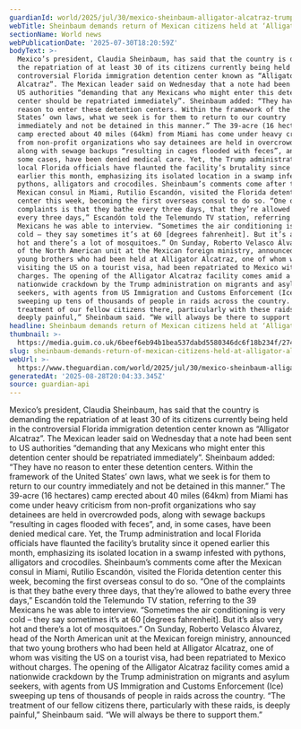```yaml
---
guardianId: world/2025/jul/30/mexico-sheinbaum-alligator-alcatraz-trump
webTitle: Sheinbaum demands return of Mexican citizens held at ‘Alligator Alcatraz’
sectionName: World news
webPublicationDate: '2025-07-30T18:20:59Z'
bodyText: >-
  Mexico’s president, Claudia Sheinbaum, has said that the country is demanding
  the repatriation of at least 30 of its citizens currently being held in the
  controversial Florida immigration detention center known as “Alligator
  Alcatraz”. The Mexican leader said on Wednesday that a note had been sent to
  US authorities “demanding that any Mexicans who might enter this detention
  center should be repatriated immediately”. Sheinbaum added: “They have no
  reason to enter these detention centers. Within the framework of the United
  States’ own laws, what we seek is for them to return to our country
  immediately and not be detained in this manner.” The 39-acre (16 hectares)
  camp erected about 40 miles (64km) from Miami has come under heavy criticism
  from non-profit organizations who say detainees are held in overcrowded pods,
  along with sewage backups “resulting in cages flooded with feces”, and, in
  some cases, have been denied medical care. Yet, the Trump administration and
  local Florida officials have flaunted the facility’s brutality since it opened
  earlier this month, emphasizing its isolated location in a swamp infested with
  pythons, alligators and crocodiles. Sheinbaum’s comments come after the
  Mexican consul in Miami, Rutilio Escandón, visited the Florida detention
  center this week, becoming the first overseas consul to do so. “One of the
  complaints is that they bathe every three days, that they’re allowed to bathe
  every three days,” Escandón told the Telemundo TV station, referring to the 39
  Mexicans he was able to interview. “Sometimes the air conditioning is very
  cold – they say sometimes it’s at 60 [degrees fahrenheit]. But it’s also very
  hot and there’s a lot of mosquitoes.” On Sunday, Roberto Velasco Álvarez, head
  of the North American unit at the Mexican foreign ministry, announced that two
  young brothers who had been held at Alligator Alcatraz, one of whom was
  visiting the US on a tourist visa, had been repatriated to Mexico without
  charges. The opening of the Alligator Alcatraz facility comes amid a
  nationwide crackdown by the Trump administration on migrants and asylum
  seekers, with agents from US Immigration and Customs Enforcement (Ice)
  sweeping up tens of thousands of people in raids across the country. “The
  treatment of our fellow citizens there, particularly with these raids, is
  deeply painful,” Sheinbaum said. “We will always be there to support them.”
headline: Sheinbaum demands return of Mexican citizens held at ‘Alligator Alcatraz’
thumbnail: >-
  https://media.guim.co.uk/6beef6eb94b1bea537dabd5580346dc6f18b234f/274_0_3649_2920/500.jpg
slug: sheinbaum-demands-return-of-mexican-citizens-held-at-alligator-alcatraz
webUrl: >-
  https://www.theguardian.com/world/2025/jul/30/mexico-sheinbaum-alligator-alcatraz-trump
generatedAt: '2025-08-28T20:04:33.345Z'
source: guardian-api
---
```

Mexico’s president, Claudia Sheinbaum, has said that the country is demanding the repatriation of at least 30 of its citizens currently being held in the controversial Florida immigration detention center known as “Alligator Alcatraz”. The Mexican leader said on Wednesday that a note had been sent to US authorities “demanding that any Mexicans who might enter this detention center should be repatriated immediately”. Sheinbaum added: “They have no reason to enter these detention centers. Within the framework of the United States’ own laws, what we seek is for them to return to our country immediately and not be detained in this manner.” The 39-acre (16 hectares) camp erected about 40 miles (64km) from Miami has come under heavy criticism from non-profit organizations who say detainees are held in overcrowded pods, along with sewage backups “resulting in cages flooded with feces”, and, in some cases, have been denied medical care. Yet, the Trump administration and local Florida officials have flaunted the facility’s brutality since it opened earlier this month, emphasizing its isolated location in a swamp infested with pythons, alligators and crocodiles. Sheinbaum’s comments come after the Mexican consul in Miami, Rutilio Escandón, visited the Florida detention center this week, becoming the first overseas consul to do so. “One of the complaints is that they bathe every three days, that they’re allowed to bathe every three days,” Escandón told the Telemundo TV station, referring to the 39 Mexicans he was able to interview. “Sometimes the air conditioning is very cold – they say sometimes it’s at 60 [degrees fahrenheit]. But it’s also very hot and there’s a lot of mosquitoes.” On Sunday, Roberto Velasco Álvarez, head of the North American unit at the Mexican foreign ministry, announced that two young brothers who had been held at Alligator Alcatraz, one of whom was visiting the US on a tourist visa, had been repatriated to Mexico without charges. The opening of the Alligator Alcatraz facility comes amid a nationwide crackdown by the Trump administration on migrants and asylum seekers, with agents from US Immigration and Customs Enforcement (Ice) sweeping up tens of thousands of people in raids across the country. “The treatment of our fellow citizens there, particularly with these raids, is deeply painful,” Sheinbaum said. “We will always be there to support them.”
